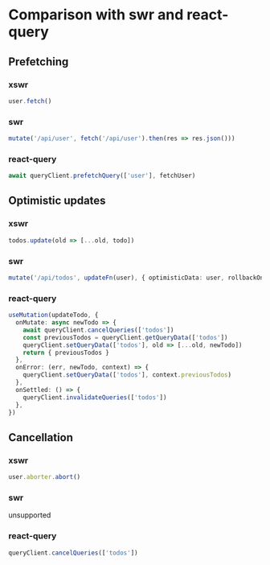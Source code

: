 # Comparison with swr and react-query

## Prefetching

### xswr

```typescript
user.fetch()
```

### swr

```typescript
mutate('/api/user', fetch('/api/user').then(res => res.json()))
```

### react-query

```typescript
await queryClient.prefetchQuery(['user'], fetchUser)
```

## Optimistic updates

### xswr

```typescript
todos.update(old => [...old, todo])
```

### swr

```typescript
mutate('/api/todos', updateFn(user), { optimisticData: user, rollbackOnError: true })
```

### react-query

```typescript
useMutation(updateTodo, {
  onMutate: async newTodo => {
    await queryClient.cancelQueries(['todos'])
    const previousTodos = queryClient.getQueryData(['todos'])
    queryClient.setQueryData(['todos'], old => [...old, newTodo])
    return { previousTodos }
  },
  onError: (err, newTodo, context) => {
    queryClient.setQueryData(['todos'], context.previousTodos)
  },
  onSettled: () => {
    queryClient.invalidateQueries(['todos'])
  },
})
```

## Cancellation

### xswr

```typescript
user.aborter.abort()
```

### swr

unsupported

### react-query

```typescript
queryClient.cancelQueries(['todos'])
```